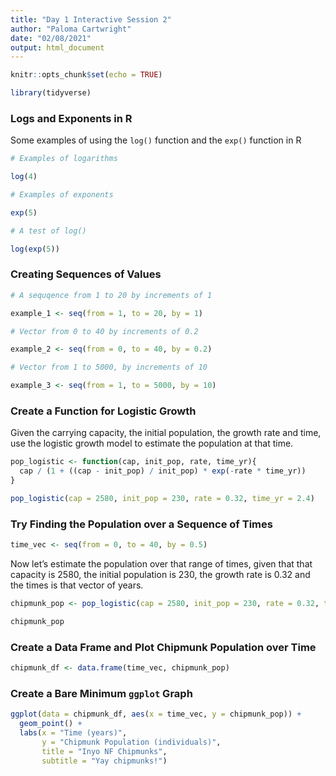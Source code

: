 ```yaml
---
title: "Day 1 Interactive Session 2"
author: "Paloma Cartwright"
date: "02/08/2021"
output: html_document
---
```


```r
knitr::opts_chunk$set(echo = TRUE)

library(tidyverse)
```

### Logs and Exponents in R

Some examples of using the `log()` function and the `exp()` function in R

```r

# Examples of logarithms

log(4)

# Examples of exponents 

exp(5)

# A test of log()

log(exp(5))

```

### Creating Sequences of Values

```r
# A sequqence from 1 to 20 by increments of 1 

example_1 <- seq(from = 1, to = 20, by = 1)

# Vector from 0 to 40 by increments of 0.2

example_2 <- seq(from = 0, to = 40, by = 0.2) 

# Vector from 1 to 5000, by increments of 10 

example_3 <- seq(from = 1, to = 5000, by = 10)

```

### Create a Function for Logistic Growth

Given the carrying capacity, the initial population, the growth rate and time, use the logistic growth model to estimate the population at that time. 

```r
pop_logistic <- function(cap, init_pop, rate, time_yr){
  cap / (1 + ((cap - init_pop) / init_pop) * exp(-rate * time_yr))
}

pop_logistic(cap = 2580, init_pop = 230, rate = 0.32, time_yr = 2.4)

```
### Try Finding the Population over a Sequence of Times

```r
time_vec <- seq(from = 0, to = 40, by = 0.5)

```

Now let's estimate the population over that range of times, given that that capacity is 2580, the initial population is 230, the growth rate is 0.32 and the times is that vector of years. 

```r
chipmunk_pop <- pop_logistic(cap = 2580, init_pop = 230, rate = 0.32, time_yr = time_vec)

chipmunk_pop
```
### Create a Data Frame and Plot Chipmunk Population over Time

```r

chipmunk_df <- data.frame(time_vec, chipmunk_pop)

```
### Create a Bare Minimum `ggplot` Graph

```r
ggplot(data = chipmunk_df, aes(x = time_vec, y = chipmunk_pop)) +
  geom_point() + 
  labs(x = "Time (years)",
       y = "Chipmunk Population (individuals)", 
       title = "Inyo NF Chipmunks", 
       subtitle = "Yay chipmunks!")

```




